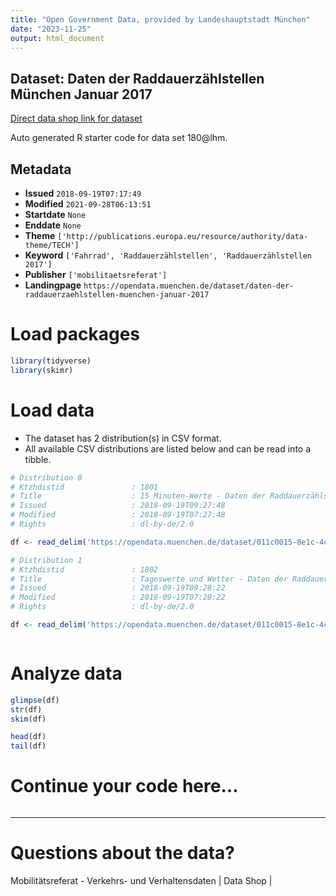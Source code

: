 ```yaml
---
title: "Open Government Data, provided by Landeshauptstadt München"
date: "2023-11-25"
output: html_document
---
```


## Dataset: Daten der Raddauerzählstellen München Januar 2017

[Direct data shop link for dataset](https://opendata.muenchen.de/dataset/daten-der-raddauerzaehlstellen-muenchen-januar-2017)

Auto generated R starter code for data set 180@lhm.

## Metadata

- **Issued** `2018-09-19T07:17:49`
- **Modified** `2021-09-28T06:13:51`
- **Startdate** `None`
- **Enddate** `None`
- **Theme** `['http://publications.europa.eu/resource/authority/data-theme/TECH']`
- **Keyword** `['Fahrrad', 'Raddauerzählstellen', 'Raddauerzählstellen 2017']`
- **Publisher** `['mobilitaetsreferat']`
- **Landingpage** `https://opendata.muenchen.de/dataset/daten-der-raddauerzaehlstellen-muenchen-januar-2017`


# Load packages

```r

library(tidyverse)
library(skimr)

```

# Load data

-   The dataset has 2 distribution(s) in CSV format.
-   All available CSV distributions are listed below and can be read into a tibble.

```r

# Distribution 0
# Ktzhdistid               : 1801
# Title                    : 15 Minuten-Werte - Daten der Raddauerzählstellen München Januar 2017
# Issued                   : 2018-09-19T09:27:48
# Modified                 : 2018-09-19T07:27:48
# Rights                   : dl-by-de/2.0

df <- read_delim('https://opendata.muenchen.de/dataset/011c0015-8e1c-4c94-af9a-bd5ba118b6e9/resource/9f3b9a02-8782-4e1a-935a-1516fc78b719/download/rad20170115min.csv')

# Distribution 1
# Ktzhdistid               : 1802
# Title                    : Tageswerte und Wetter - Daten der Raddauerzählstellen München Januar 2017
# Issued                   : 2018-09-19T09:28:22
# Modified                 : 2018-09-19T07:28:22
# Rights                   : dl-by-de/2.0

df <- read_delim('https://opendata.muenchen.de/dataset/011c0015-8e1c-4c94-af9a-bd5ba118b6e9/resource/c42b2895-e9df-4c1f-9562-8f3c6839108b/download/rad201701tage.csv')



```

# Analyze data

```r

glimpse(df)
str(df)
skim(df)

head(df)
tail(df)

```

# Continue your code here...

```r

```

------------------------------------------------------------------------

# Questions about the data?

Mobilitätsreferat - Verkehrs- und Verhaltensdaten | Data Shop | 
